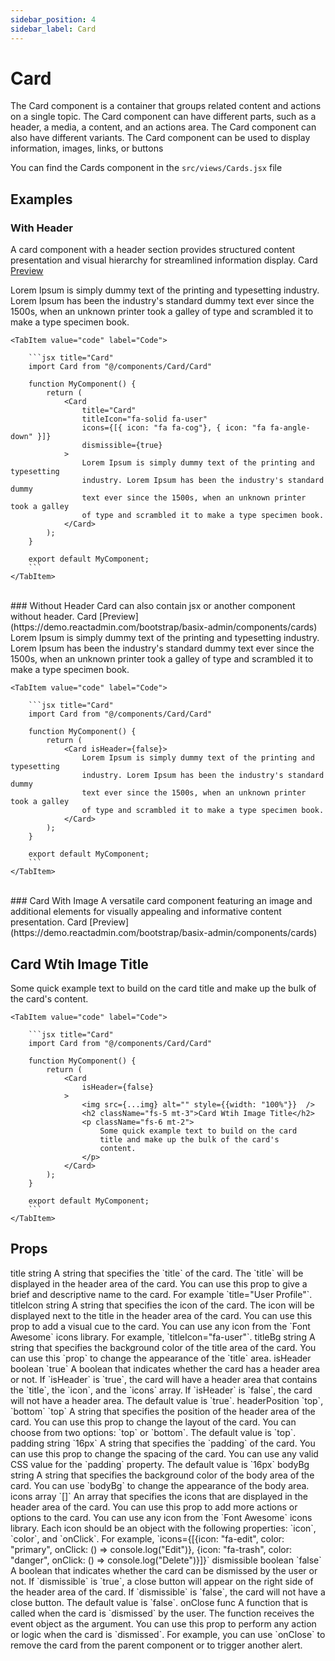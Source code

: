 ```yaml
---
sidebar_position: 4
sidebar_label: Card
---
```


# Card

The Card component is a container that groups related content and actions on a single topic. The Card component can have different parts, such as a header, a media, a content, and an actions area. The Card component can also have different variants. The Card component can be used to display information, images, links, or buttons

You can find the Cards component in the `src/views/Cards.jsx` file


## Examples

### With Header
A card component with a header section provides structured content presentation and visual hierarchy for streamlined information display. Card [Preview](https://demo.reactadmin.com/bootstrap/basix-admin/components/cards)

<Tabs>
    <TabItem value="preview" label="Preview">
        <CodePreview>
            <Col md={6}>
                <Card 
                    title="Card" 
                    titleIcon="fa-solid fa-user" 
                    icons={[{ icon: "fa fa-cog"}, { icon: "fa fa-angle-down" }]}
                    dismissible={true}
                >
                    Lorem Ipsum is simply dummy text of the printing and typesetting industry. Lorem Ipsum has been the industry's standard dummy text ever since the 1500s, when an unknown printer took a galley of type and scrambled it to make a type specimen book.
                </Card>
            </Col>
        </CodePreview>
    </TabItem>
    
    <TabItem value="code" label="Code">

        ```jsx title="Card"
        import Card from "@/components/Card/Card"

        function MyComponent() {
            return (
                <Card 
                    title="Card" 
                    titleIcon="fa-solid fa-user" 
                    icons={[{ icon: "fa fa-cog"}, { icon: "fa fa-angle-down" }]}
                    dismissible={true}
                >
                    Lorem Ipsum is simply dummy text of the printing and typesetting 
                    industry. Lorem Ipsum has been the industry's standard dummy 
                    text ever since the 1500s, when an unknown printer took a galley 
                    of type and scrambled it to make a type specimen book.
                </Card>
            );
        }

        export default MyComponent;
        ```
    </TabItem>
</Tabs>

<br/>
### Without Header
Card can also contain jsx or another component without header. Card [Preview](https://demo.reactadmin.com/bootstrap/basix-admin/components/cards) 

<Tabs>
    <TabItem value="preview" label="Preview">
        <CodePreview>
            <Col md={6}>
                <Card isHeader={false}>
                    Lorem Ipsum is simply dummy text of the printing and typesetting 
                    industry. Lorem Ipsum has been the industry's standard dummy 
                    text ever since the 1500s, when an unknown printer took a galley 
                    of type and scrambled it to make a type specimen book.
                </Card>
            </Col>
        </CodePreview>
    </TabItem>
    
    <TabItem value="code" label="Code">

        ```jsx title="Card"
        import Card from "@/components/Card/Card"

        function MyComponent() {
            return (
                <Card isHeader={false}>
                    Lorem Ipsum is simply dummy text of the printing and typesetting 
                    industry. Lorem Ipsum has been the industry's standard dummy 
                    text ever since the 1500s, when an unknown printer took a galley 
                    of type and scrambled it to make a type specimen book.
                </Card>
            );
        }

        export default MyComponent;
        ```
    </TabItem>
</Tabs>

<br />
### Card With Image
A versatile card component featuring an image and additional elements for visually appealing and informative content presentation. Card [Preview](https://demo.reactadmin.com/bootstrap/basix-admin/components/cards)

<Tabs>
    <TabItem value="preview" label="Preview">
        <CodePreview>
            <Col md={6}>
                <Card
                    isHeader={false}
                >
                    <img src={placeholderImage} alt="" style={{width: "100%"}}  />
                    <h2 className="fs-5 mt-3">Card Wtih Image Title</h2>
                    <p className="fs-6 mt-2">
                        Some quick example text to build on the card
                        title and make up the bulk of the card's
                        content.
                    </p>
                </Card>
            </Col>
        </CodePreview>
    </TabItem>
    
    <TabItem value="code" label="Code">

        ```jsx title="Card"
        import Card from "@/components/Card/Card"

        function MyComponent() {
            return (
                <Card
                    isHeader={false}
                >
                    <img src={...img} alt="" style={{width: "100%"}}  />
                    <h2 className="fs-5 mt-3">Card Wtih Image Title</h2>
                    <p className="fs-6 mt-2">
                        Some quick example text to build on the card
                        title and make up the bulk of the card's
                        content.
                    </p>
                </Card>
            );
        }

        export default MyComponent;
        ```
    </TabItem>
</Tabs>

## Props

<FeatureTable>
    <tr>
        <td>title</td>
        <td>string</td>
        <td></td>
        <td>A string that specifies the `title` of the card. The `title` will be displayed in the header area of the card. You can use this prop to give a brief and descriptive name to the card. For example `title="User Profile"`.</td>
    </tr>
    <tr>
        <td>titleIcon</td>
        <td>string</td>
        <td></td>
        <td>A string that specifies the icon of the card. The icon will be displayed next to the title in the header area of the card. You can use this prop to add a visual cue to the card. You can use any icon from the `Font Awesome` icons library. For example, `titleIcon="fa-user"`.</td>
    </tr>
    <tr>
        <td>titleBg</td>
        <td>string</td>
        <td></td>
        <td>A string that specifies the background color of the title area of the card. You can use this `prop` to change the appearance of the `title` area. </td>
    </tr>
    <tr>
        <td>isHeader</td>
        <td>boolean</td>
        <td>`true`</td>
        <td>A boolean that indicates whether the card has a header area or not. If `isHeader` is `true`, the card will have a header area that contains the `title`, the `icon`, and the `icons` array. If `isHeader` is `false`, the card will not have a header area. The default value is `true`.</td>
    </tr>
    <tr>
        <td>headerPosition</td>
        <td>`top`, `bottom`</td>
        <td>`top`</td>
        <td>A string that specifies the position of the header area of the card. You can use this prop to change the layout of the card. You can choose from two options: `top` or `bottom`. The default value is `top`.</td>
    </tr>
    <tr>
        <td>padding</td>
        <td>string</td>
        <td>`16px`</td>
        <td>A string that specifies the `padding` of the card. You can use this prop to change the spacing of the card. You can use any valid CSS value for the `padding` property. The default value is `16px`</td>
    </tr>
    <tr>
        <td>bodyBg</td>
        <td>string</td>
        <td></td>
        <td>A string that specifies the background color of the body area of the card. You can use `bodyBg` to change the appearance of the body area.</td>
    </tr>
    <tr>
        <td>icons</td>
        <td>array</td>
        <td>`[]`</td>
        <td>An array that specifies the icons that are displayed in the header area of the card. You can use this prop to add more actions or options to the card. You can use any icon from the `Font Awesome` icons library. Each icon should be an object with the following properties: `icon`, `color`, and `onClick`. For example, `icons={[{icon: "fa-edit", color: "primary", onClick: () => console.log("Edit")}, {icon: "fa-trash", color: "danger", onClick: () => console.log("Delete")}]}`</td>
    </tr>
    <tr>
        <td>dismissible</td>
        <td>boolean</td>
        <td>`false`</td>
        <td>A boolean that indicates whether the card can be dismissed by the user or not. If `dismissible` is `true`, a close button will appear on the right side of the header area of the card. If `dismissible` is `false`, the card will not have a close button. The default value is `false`.</td>
    </tr>
    <tr>
        <td>onClose</td>
        <td>func</td>
        <td></td>
        <td>A function that is called when the card is `dismissed` by the user. The function receives the event object as the argument. You can use this prop to perform any action or logic when the card is `dismissed`. For example, you can use `onClose` to remove the card from the parent component or to trigger another alert.</td>
    </tr>

</FeatureTable>